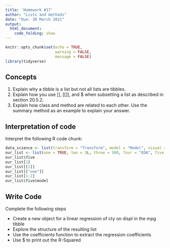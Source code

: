 ```yaml
---
title: 'Homework #17'
author: "Lists and methods"
date: "Due: 30 March 2021"
output: 
  html_document:
    code_folding: show
---
```


```r
knitr::opts_chunk$set(echo = TRUE,
                      warning = FALSE,
                      message = FALSE)
library(tidyverse)
```

## Concepts

1.  Explain why a tibble is a list but not all lists are tibbles.
2.  Explain how you use [], [[]], and \$ when subsetting a list as described in section 20.5.2.
3.  Explain how class and method are related to each other. Use the summary method as an example to explain your answer.

## Interpretation of code

Interpret the following R code chunk:

```r
data_science <- list(transform = "Transform", model = "Model", visual = "Visual")
our_list <- list(one = TRUE, two = 3L, three = 500, four = "EDA", five = data_science)
our_list$five
our_list[1]
our_list[[1]]
our_list[["one"]]
our_list[1:2]
our_list$five$model
```

## Write Code

Complete the following steps

-   Create a new object for a linear regression of cty on displ in the mpg tibble
-   Explore the structure of the resulting list
-   Use the coefficients function to extract the regression coefficients
-   Use \$ to print out the R-Squared

```r

```
